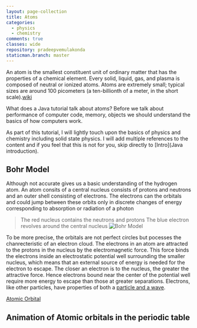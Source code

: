 ```yaml
---
layout: page-collection
title: Atoms
categories:
  - physics
  - chemistry
comments: true
classes: wide
repository: pradeepvemulakonda
staticman.branch: master
---
```


An atom is the smallest constituent unit of ordinary matter that has the properties of a chemical element. Every solid, liquid, gas, and plasma is composed of neutral or ionized atoms. Atoms are extremely small; typical sizes are around 100 picometers (a ten-billionth of a meter, in the short scale).[wiki](https://en.wikipedia.org/wiki/Atom#)

What does a Java tutorial talk about atoms?
Before we talk about performance of computer code, memory, objects we should understand the basics of how computers work.

As part of this tutorial, I will lightly touch upon the basics of physics and chemistry including solid state physics. I will add multiple references to the content and if you feel that this is not for you, skip directly to [Intro](Java introduction).

## Bohr Model
Although not accurate gives us a basic understanding of the hydrogen atom. An atom consits of a central 
nucleus consists of protons and neutrons and an outer shell consisting of electrons. 
The electrons can the orbitals and could jump between these orbits only in discrete changes of 
energy corresponding to absorption or radiation of a photon 

> The red nucleus contains the neutrons and protons
> The blue electron revolves around the central nucleus
![Bohr Model](./bohr_atom.gif)

To be more precise, the orbitals are not perfect circles but pocesses the chanrecteristic of an electron cloud.
The electrons in an atom are attracted to the protons in the nucleus by the electromagnetic force. 
This force binds the electrons inside an electrostatic potential well surrounding the smaller nucleus, which means that an external source of energy is needed for the electron to escape. 
The closer an electron is to the nucleus, the greater the attractive force. Hence electrons bound near the center of the potential well require more energy to escape than those at greater separations.
Electrons, like other particles, have properties of both a [particle and a wave](https://en.wikipedia.org/wiki/Wave%E2%80%93particle_duality).

[Atomic Orbital](https://en.wikipedia.org/wiki/Atomic_orbital)

## Animation of Atomic orbitals in the periodic table
<ResponsiveEmbed src="//commons.wikimedia.org/wiki/File:Atomic_orbitals_and_periodic_table_construction.ogv?embedplayer=yes" 
        display="initial"
        position="relative"
        allowFullScreen>
</ResponsiveEmbed>
